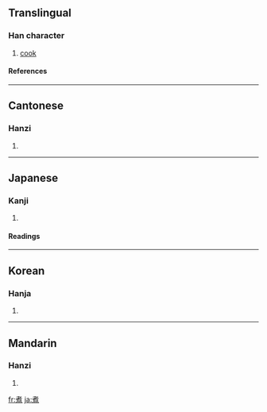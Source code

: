 {{see|煑}}

==Translingual==
===Han character===
{{Han char|rn=86|rad=火|as=08|sn=12|four=4433<sub>6</sub>|canj=十日火 (JAF)}}
# [[cook]]
====References====
{{Han ref|kx=0678.161|dkj=19165|dj=1087.170|hdz=32211.110|uh=716E|ud=29038|bh=B54E|bd=46414}}

----
==Cantonese==
===Hanzi===
{{yue-hanzi|jyut=|y=jyu2}}
# {{defn|Cantonese}}

----
==Japanese==
===Kanji===
{{ja-kanji|grade=c|rs=火08}}
# {{defn|Japanese}} 
====Readings====
{{ja-readings|on=[[しゃ]] (sha), [[しょ]] (sho)|kun=[[にる]] (niru), [[にえる]] (nieru)}}

----
==Korean==
===Hanja===
{{ko-hanja|hangeul=자|eumhun=|rv=ja|mr=cha|y=ca}}
# {{defn|Korean}}

----
==Mandarin==
===Hanzi===
{{cmn-hanzi|pin=[[zhǔ]] ([[zhu3]])|wg=chu<sup>3</sup>}}
# {{defn|Mandarin}}

[[fr:煮]]
[[ja:煮]]